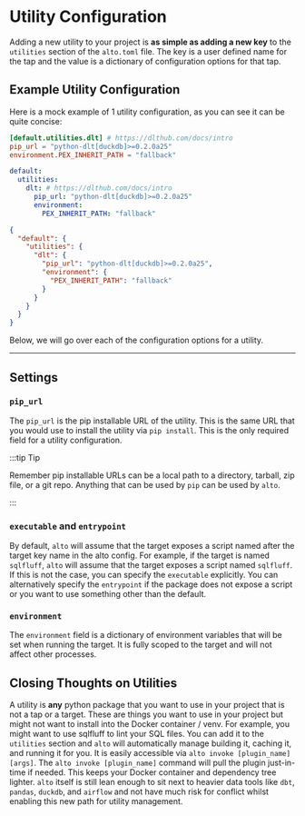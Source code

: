 
# Utility Configuration

Adding a new utility to your project is **as simple as adding a new key** to the `utilities` section of the `alto.toml` file. The key is a user defined name for the tap and the value is a dictionary of configuration options for that tap.

## Example Utility Configuration

Here is a mock example of 1 utility configuration, as you can see it can be quite concise:

<Tabs>
<TabItem value="toml" label="TOML" default>

```toml title="alto.toml"
[default.utilities.dlt] # https://dlthub.com/docs/intro
pip_url = "python-dlt[duckdb]>=0.2.0a25"
environment.PEX_INHERIT_PATH = "fallback"
```

</TabItem>
<TabItem value="yaml" label="YAML">

```yaml title="alto.yaml"
default:
  utilities:
    dlt: # https://dlthub.com/docs/intro
      pip_url: "python-dlt[duckdb]>=0.2.0a25"
      environment:
        PEX_INHERIT_PATH: "fallback"
```

</TabItem>
<TabItem value="json" label="JSON">

```json title="alto.json"
{
  "default": {
    "utilities": {
      "dlt": {
        "pip_url": "python-dlt[duckdb]>=0.2.0a25",
        "environment": {
          "PEX_INHERIT_PATH": "fallback"
        }
      }
    }
  }
}
```

</TabItem>
</Tabs>

Below, we will go over each of the configuration options for a utility.

___

## Settings

### `pip_url`

The `pip_url` is the pip installable URL of the utility. This is the same URL that you would use to install the utility via `pip install`. This is the only required field for a utility configuration.

:::tip Tip

Remember pip installable URLs can be a local path to a directory, tarball, zip file, or a git repo. Anything that can be used by `pip` can be used by `alto`.

:::

### `executable` and `entrypoint`

By default, `alto` will assume that the target exposes a script named after the target key name in the alto config. For example, if the target is named `sqlfluff`, `alto` will assume that the target exposes a script named `sqlfluff`. If this is not the case, you can specify the `executable` explicitly. You can alternatively specify the `entrypoint` if the package does not expose a script or you want to use something other than the default.

### `environment`

The `environment` field is a dictionary of environment variables that will be set when running the target. It is fully scoped to the target and will not affect other processes.


## Closing Thoughts on Utilities

A utility is **any** python package that you want to use in your project that is not a tap or a target. These are things you want to use in your project but might not want to install into the Docker container / venv. For example, you might want to use sqlfluff to lint your SQL files. You can add it to the `utilities` section and `alto` will automatically manage building it, caching it, and running it for you. It is easily accessible via `alto invoke [plugin_name] [args]`. The `alto invoke [plugin_name]` command will pull the plugin just-in-time if needed. This keeps your Docker container and dependency tree lighter. `alto` itself is still lean enough to sit next to heavier data tools like `dbt`, `pandas`, `duckdb`, and `airflow` and not have much risk for conflict whilst enabling this new path for utility management.
